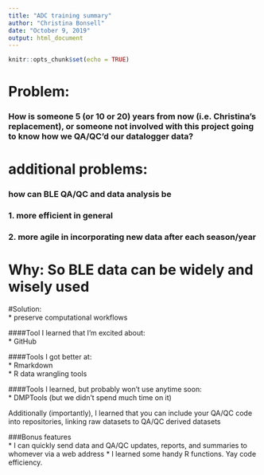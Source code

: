 ```yaml
---
title: "ADC training summary"
author: "Christina Bonsell"
date: "October 9, 2019"
output: html_document
---
```


```r
knitr::opts_chunk$set(echo = TRUE)
```

# Problem: 
### **How is someone 5 (or 10 or 20) years from now (i.e. Christina's replacement), or someone not involved with this project going to know how we QA/QC'd our datalogger data?**

# additional problems: 
### how can BLE QA/QC and data analysis be 

### 1. more efficient in general
### 2. more agile in incorporating new data after each season/year

# Why: So BLE data can be widely and wisely used

#Solution:  
 * preserve computational workflows

####Tool I learned that I'm excited about:  
 * GitHub

####Tools I got better at:  
 * Rmarkdown  
 * R data wrangling tools  

####Tools I learned, but probably won't use anytime soon:  
 * DMPTools (but we didn't spend much time on it)

Additionally (importantly), I learned that you can include your QA/QC code into repositories, linking raw datasets to QA/QC derived datasets


###Bonus features  
 * I can quickly send data and QA/QC updates, reports, and summaries to whomever via a web address
 * I learned some handy R functions. Yay code efficiency.




